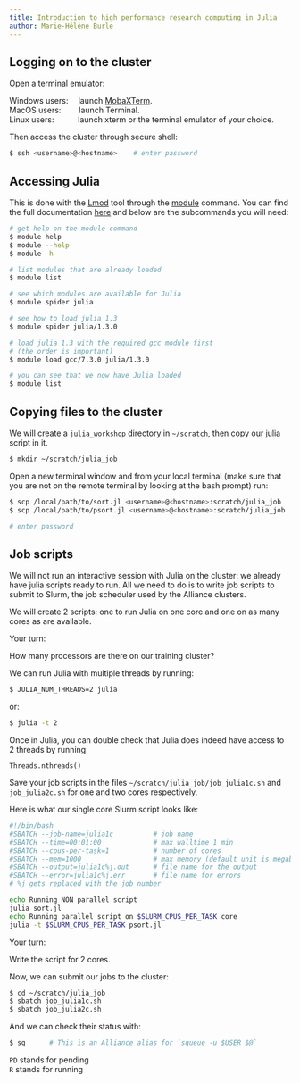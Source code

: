 ```yaml
---
title: Introduction to high performance research computing in Julia
author: Marie-Hélène Burle
---
```


## Logging on to the cluster

Open a terminal emulator:

Windows users: &emsp;launch [MobaXTerm](https://mobaxterm.mobatek.net/). \
MacOS users: &emsp;&emsp;launch Terminal. \
Linux users: &emsp;&emsp;&ensp;&nbsp;launch xterm or the terminal emulator of your choice.

Then access the cluster through secure shell:

```.bash
$ ssh <username>@<hostname>    # enter password
```

## Accessing Julia

This is done with the [Lmod](https://github.com/TACC/Lmod) tool through the [module](https://docs.computecanada.ca/wiki/Utiliser_des_modules/en) command. You can find the full documentation [here](https://lmod.readthedocs.io/en/latest/010_user.html) and below are the subcommands you will need:

```.bash
# get help on the module command
$ module help
$ module --help
$ module -h

# list modules that are already loaded
$ module list

# see which modules are available for Julia
$ module spider julia

# see how to load julia 1.3
$ module spider julia/1.3.0

# load julia 1.3 with the required gcc module first
# (the order is important)
$ module load gcc/7.3.0 julia/1.3.0

# you can see that we now have Julia loaded
$ module list
```

## Copying files to the cluster

We will create a `julia_workshop` directory in `~/scratch`, then copy our julia script in it.

```.bash
$ mkdir ~/scratch/julia_job
```

Open a new terminal window and from your local terminal (make sure that you are not on the remote terminal by looking at the bash prompt) run:

```.bash
$ scp /local/path/to/sort.jl <username>@<hostname>:scratch/julia_job
$ scp /local/path/to/psort.jl <username>@<hostname>:scratch/julia_job

# enter password
```

## Job scripts

We will not run an interactive session with Julia on the cluster: we already have julia scripts ready to run. All we need to do is to write job scripts to submit to Slurm, the job scheduler used by the Alliance clusters.

We will create 2 scripts: one to run Julia on one core and one on as many cores as are available.

:::{.exo}

:::{.yourturn}

Your turn:

:::

How many processors are there on our training cluster?

:::

We can run Julia with multiple threads by running:

```.bash
$ JULIA_NUM_THREADS=2 julia
```

or:

```.bash
$ julia -t 2
```

Once in Julia, you can double check that Julia does indeed have access to 2 threads by running:

```.julia
Threads.nthreads()
```

Save your job scripts in the files `~/scratch/julia_job/job_julia1c.sh` and `job_julia2c.sh` for one and two cores respectively.

Here is what our single core Slurm script looks like:

```.bash
#!/bin/bash
#SBATCH --job-name=julia1c			# job name
#SBATCH --time=00:01:00				# max walltime 1 min
#SBATCH --cpus-per-task=1           # number of cores
#SBATCH --mem=1000					# max memory (default unit is megabytes)
#SBATCH --output=julia1c%j.out		# file name for the output
#SBATCH --error=julia1c%j.err		# file name for errors
# %j gets replaced with the job number

echo Running NON parallel script
julia sort.jl
echo Running parallel script on $SLURM_CPUS_PER_TASK core
julia -t $SLURM_CPUS_PER_TASK psort.jl
```

:::{.exo}

:::{.yourturn}

Your turn:

:::

Write the script for 2 cores.

:::

Now, we can submit our jobs to the cluster:

```.bash
$ cd ~/scratch/julia_job
$ sbatch job_julia1c.sh
$ sbatch job_julia2c.sh
```

And we can check their status with:

```.bash
$ sq	  # This is an Alliance alias for `squeue -u $USER $@`
```

:::{.note}

`PD` stands for pending \
`R` stands for running

:::
